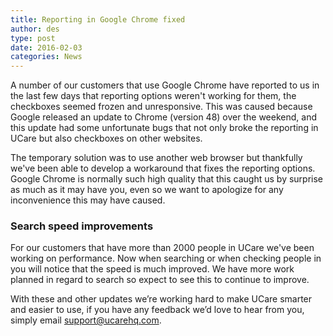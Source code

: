 ```yaml
---
title: Reporting in Google Chrome fixed
author: des
type: post
date: 2016-02-03
categories: News
---
```


A number of our customers that use Google Chrome have reported to us in the last few days that reporting options weren't working for them, the checkboxes seemed frozen and unresponsive. This was caused because Google released an update to Chrome (version 48) over the weekend, and this update had some unfortunate bugs that not only broke the reporting in UCare but also checkboxes on other websites.

The temporary solution was to use another web browser but thankfully we've been able to develop a workaround that fixes the reporting options. Google Chrome is normally such high quality that this caught us by surprise as much as it may have you, even so we want to apologize for any inconvenience this may have caused.

### Search speed improvements

For our customers that have more than 2000 people in UCare we've been working on performance. Now when searching or when checking people in you will notice that the speed is much improved. We have more work planned in regard to search so expect to see this to continue to improve.

With these and other updates we’re working hard to make UCare smarter and easier to use, if you have any feedback we’d love to hear from you, simply email support@ucarehq.com.
